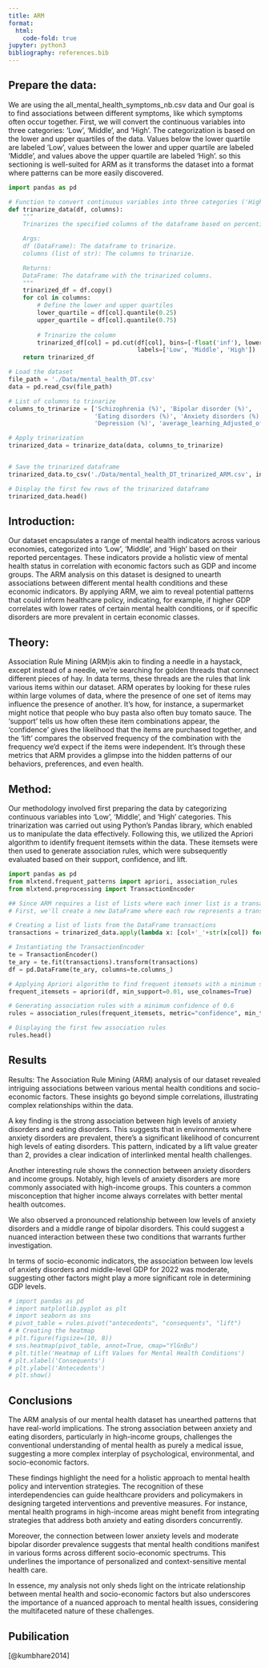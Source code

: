 ```yaml
---
title: ARM
format:
  html:
    code-fold: true
jupyter: python3
bibliography: references.bib
---
```


## Prepare the data:

We are using the all_mental_health_symptoms_nb.csv data and Our goal is to find associations between different symptoms, like which symptoms often occur together. First, we will convert the continuous variables into three categories: 'Low', 'Middle', and 'High'. The categorization is based on the lower and upper quartiles of the data. Values below the lower quartile are labeled 'Low', values between the lower and upper quartile are labeled 'Middle', and values above the upper quartile are labeled 'High'. so this sectioning is well-suited for ARM as it transforms the dataset into a format where patterns can be more easily discovered.

```python
import pandas as pd

# Function to convert continuous variables into three categories ('High', 'Middle', 'Low')
def trinarize_data(df, columns):
    """
    Trinarizes the specified columns of the dataframe based on percentiles.

    Args:
    df (DataFrame): The dataframe to trinarize.
    columns (list of str): The columns to trinarize.

    Returns:
    DataFrame: The dataframe with the trinarized columns.
    """
    trinarized_df = df.copy()
    for col in columns:
        # Define the lower and upper quartiles
        lower_quartile = df[col].quantile(0.25)
        upper_quartile = df[col].quantile(0.75)
        
        # Trinarize the column
        trinarized_df[col] = pd.cut(df[col], bins=[-float('inf'), lower_quartile, upper_quartile, float('inf')],
                                    labels=['Low', 'Middle', 'High'])
    return trinarized_df

# Load the dataset
file_path = './Data/mental_health_DT.csv'
data = pd.read_csv(file_path)

# List of columns to trinarize
columns_to_trinarize = ['Schizophrenia (%)', 'Bipolar disorder (%)', 
                        'Eating disorders (%)', 'Anxiety disorders (%)', 
                        'Depression (%)', 'average_learning_Adjusted_of_school', 'GDP(2022)']

# Apply trinarization
trinarized_data = trinarize_data(data, columns_to_trinarize)


# Save the trinarized dataframe
trinarized_data.to_csv('./Data/mental_health_DT_trinarized_ARM.csv', index=False)

# Display the first few rows of the trinarized dataframe
trinarized_data.head()
```

## Introduction:

Our dataset encapsulates a range of mental health indicators across various economies, categorized into 'Low', 'Middle', and 'High' based on their reported percentages. These indicators provide a holistic view of mental health status in correlation with economic factors such as GDP and income groups. The ARM analysis on this dataset is designed to unearth associations between different mental health conditions and these economic indicators. By applying ARM, we aim to reveal potential patterns that could inform healthcare policy, indicating, for example, if higher GDP correlates with lower rates of certain mental health conditions, or if specific disorders are more prevalent in certain economic classes.

## Theory:

Association Rule Mining (ARM)is akin to finding a needle in a haystack, except instead of a needle, we're searching for golden threads that connect different pieces of hay. In data terms, these threads are the rules that link various items within our dataset. ARM operates by looking for these rules within large volumes of data, where the presence of one set of items may influence the presence of another. It's how, for instance, a supermarket might notice that people who buy pasta also often buy tomato sauce. The 'support' tells us how often these item combinations appear, the 'confidence' gives the likelihood that the items are purchased together, and the 'lift' compares the observed frequency of the combination with the frequency we'd expect if the items were independent. It's through these metrics that ARM provides a glimpse into the hidden patterns of our behaviors, preferences, and even health.

## Method:

Our methodology involved first preparing the data by categorizing continuous variables into 'Low', 'Middle', and 'High' categories. This trinarization was carried out using Python's Pandas library, which enabled us to manipulate the data effectively. Following this, we utilized the Apriori algorithm to identify frequent itemsets within the data. These itemsets were then used to generate association rules, which were subsequently evaluated based on their support, confidence, and lift.

```python
import pandas as pd
from mlxtend.frequent_patterns import apriori, association_rules
from mlxtend.preprocessing import TransactionEncoder

## Since ARM requires a list of lists where each inner list is a transaction, we will convert the DataFrame
# First, we'll create a new DataFrame where each row represents a transaction and each cell represents a categorical item

# Creating a list of lists from the DataFrame transactions
transactions = trinarized_data.apply(lambda x: [col+'_'+str(x[col]) for col in trinarized_data.columns], axis=1).tolist()

# Instantiating the TransactionEncoder
te = TransactionEncoder()
te_ary = te.fit(transactions).transform(transactions)
df = pd.DataFrame(te_ary, columns=te.columns_)

# Applying Apriori algorithm to find frequent itemsets with a minimum support of 0.01
frequent_itemsets = apriori(df, min_support=0.01, use_colnames=True)

# Generating association rules with a minimum confidence of 0.6
rules = association_rules(frequent_itemsets, metric="confidence", min_threshold=0.6)

# Displaying the first few association rules
rules.head()

```

## Results

Results: The Association Rule Mining (ARM) analysis of our dataset revealed intriguing associations between various mental health conditions and socio-economic factors. These insights go beyond simple correlations, illustrating complex relationships within the data.

A key finding is the strong association between high levels of anxiety disorders and eating disorders. This suggests that in environments where anxiety disorders are prevalent, there's a significant likelihood of concurrent high levels of eating disorders. This pattern, indicated by a lift value greater than 2, provides a clear indication of interlinked mental health challenges.

Another interesting rule shows the connection between anxiety disorders and income groups. Notably, high levels of anxiety disorders are more commonly associated with high-income groups. This counters a common misconception that higher income always correlates with better mental health outcomes.

We also observed a pronounced relationship between low levels of anxiety disorders and a middle range of bipolar disorders. This could suggest a nuanced interaction between these two conditions that warrants further investigation.

In terms of socio-economic indicators, the association between low levels of anxiety disorders and middle-level GDP for 2022 was moderate, suggesting other factors might play a more significant role in determining GDP levels.

```python
# import pandas as pd
# import matplotlib.pyplot as plt
# import seaborn as sns
# pivot_table = rules.pivot("antecedents", "consequents", "lift")
# # Creating the heatmap
# plt.figure(figsize=(10, 8))
# sns.heatmap(pivot_table, annot=True, cmap="YlGnBu")
# plt.title('Heatmap of Lift Values for Mental Health Conditions')
# plt.xlabel('Consequents')
# plt.ylabel('Antecedents')
# plt.show()
```

## Conclusions

The ARM analysis of our mental health dataset has unearthed patterns that have real-world implications. The strong association between anxiety and eating disorders, particularly in high-income groups, challenges the conventional understanding of mental health as purely a medical issue, suggesting a more complex interplay of psychological, environmental, and socio-economic factors.

These findings highlight the need for a holistic approach to mental health policy and intervention strategies. The recognition of these interdependencies can guide healthcare providers and policymakers in designing targeted interventions and preventive measures. For instance, mental health programs in high-income areas might benefit from integrating strategies that address both anxiety and eating disorders concurrently.

Moreover, the connection between lower anxiety levels and moderate bipolar disorder prevalence suggests that mental health conditions manifest in various forms across different socio-economic spectrums. This underlines the importance of personalized and context-sensitive mental health care.

In essence, my analysis not only sheds light on the intricate relationship between mental health and socio-economic factors but also underscores the importance of a nuanced approach to mental health issues, considering the multifaceted nature of these challenges.

## Pubilication

[@kumbhare2014]